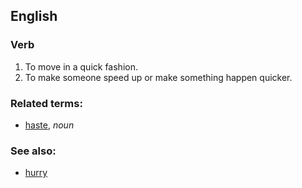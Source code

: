 == English ==

=== Verb ===
#To move in a quick fashion.
#To make someone speed up or make something happen quicker.

=== Related terms:===
*[[haste]], ''noun''

=== See also: ===
*[[hurry]]